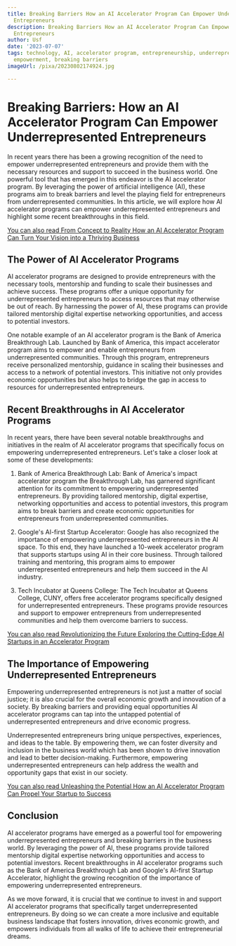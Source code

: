 ```yaml
---
title: Breaking Barriers How an AI Accelerator Program Can Empower Underrepresented
  Entrepreneurs
description: Breaking Barriers How an AI Accelerator Program Can Empower Underrepresented
  Entrepreneurs
author: Usf
date: '2023-07-07'
tags: technology, AI, accelerator program, entrepreneurship, underrepresented entrepreneurs,
  empowerment, breaking barriers
imageUrl: /pixa/20230802174924.jpg

---
```

# Breaking  Barriers: How an AI Accelerator Program Can Empower Underrepresented Entrepreneurs

In recent years there has been a growing recognition of the need to empower underrepresented entrepreneurs and  provide them with the  necessary resources and support to  succeed in the business world. One powerful tool  that  has  emerged in this endeavor is the AI accelerator program. By leveraging the power  of artificial intelligence (AI), these programs aim to break barriers and level the playing field for entrepreneurs from underrepresented communities. In this article, we will explore how AI accelerator programs can empower underrepresented entrepreneurs and  highlight some  recent breakthroughs in this field.

[You can also read From Concept to Reality How an AI Accelerator Program Can Turn Your Vision into a Thriving Business](From%20Concept%20to%20Reality%20How%20an%20AI%20Accelerator%20Program%20Can%20Turn%20Your%20Vision%20into%20a%20Thriving%20Business)


## The  Power of AI Accelerator Programs

AI accelerator programs are designed to provide entrepreneurs with the necessary tools, mentorship and funding to scale their businesses and achieve success. These programs offer a unique opportunity for underrepresented entrepreneurs to access resources that may otherwise  be out of reach. By harnessing the power of AI, these  programs can provide tailored mentorship digital expertise networking opportunities, and  access to potential investors.

One notable example of an AI accelerator program is the  Bank of America Breakthrough Lab. Launched by Bank of America, this  impact accelerator program aims to empower and  enable entrepreneurs  from underrepresented communities. Through this  program, entrepreneurs receive  personalized mentorship, guidance in scaling their businesses and access to a network  of potential investors. This initiative not only provides economic  opportunities but also helps to bridge the gap in access to resources for  underrepresented entrepreneurs.

## Recent Breakthroughs in AI  Accelerator Programs

In recent  years,  there have been several notable breakthroughs and initiatives  in the realm of AI accelerator  programs that specifically focus on empowering underrepresented entrepreneurs. Let's  take a closer look at some of these developments:

1. Bank of America  Breakthrough Lab: Bank of America's impact accelerator program the Breakthrough Lab, has garnered significant attention for its commitment  to empowering underrepresented entrepreneurs. By providing tailored mentorship, digital expertise, networking opportunities and  access to potential investors, this program aims to break barriers and create economic opportunities for entrepreneurs from underrepresented communities.

2. Google's AI-first Startup Accelerator: Google has also recognized the importance of empowering underrepresented entrepreneurs in the AI space.  To this end, they have launched a 10-week accelerator  program that  supports  startups using AI in  their core business. Through tailored training  and mentoring, this program aims to empower underrepresented entrepreneurs and help them succeed in the AI industry.

3. Tech Incubator at Queens College: The Tech Incubator  at Queens College, CUNY,  offers free accelerator programs specifically  designed for underrepresented entrepreneurs. These programs provide  resources and support to empower entrepreneurs from  underrepresented communities and help them overcome barriers to success.

[You can also read Revolutionizing the Future Exploring the Cutting-Edge AI Startups in an Accelerator Program](Revolutionizing%20the%20Future%20Exploring%20the%20Cutting-Edge%20AI%20Startups%20in%20an%20Accelerator%20Program)


## The Importance of  Empowering Underrepresented Entrepreneurs

Empowering  underrepresented entrepreneurs is not just a matter of social justice; it is also crucial for the overall economic  growth and innovation of a society. By breaking barriers and providing equal opportunities AI accelerator programs can tap into the untapped potential of underrepresented entrepreneurs and  drive economic progress.

Underrepresented entrepreneurs  bring unique perspectives, experiences, and ideas to the table. By empowering them, we can foster diversity and inclusion in the business world which has been  shown to drive innovation and lead to better decision-making. Furthermore,  empowering underrepresented entrepreneurs can help address the wealth and opportunity gaps that exist in  our society.

[You can also  read Unleashing the  Potential How an AI Accelerator Program Can Propel Your Startup to Success](Unleashing%20the%20Potential%20How%20an%20AI%20Accelerator%20Program%20Can%20Propel%20Your%20Startup%20to%20Success)


## Conclusion

AI accelerator programs  have emerged as a powerful tool for empowering underrepresented entrepreneurs and breaking  barriers in the business world. By leveraging the power of  AI, these programs provide tailored  mentorship digital  expertise networking opportunities and access to potential investors. Recent breakthroughs in AI accelerator programs such  as the Bank of  America Breakthrough  Lab and Google's AI-first Startup Accelerator, highlight the growing recognition of the importance of  empowering underrepresented  entrepreneurs.

As we  move  forward, it is crucial that  we continue to  invest in and  support AI accelerator programs that specifically target underrepresented entrepreneurs.  By doing so we can create a more inclusive and equitable business landscape that fosters  innovation, drives economic growth, and empowers individuals from  all walks of life to achieve their entrepreneurial dreams.